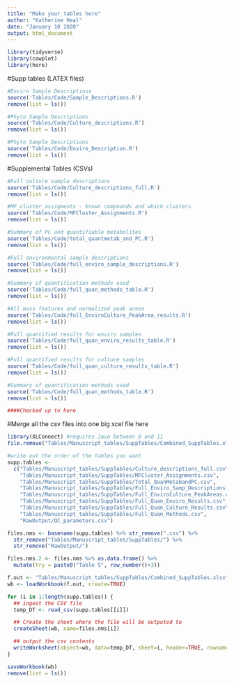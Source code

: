 ```yaml
---
title: "Make your tables here"
author: "Katherine Heal"
date: "January 10 2020"
output: html_document
---
```


```r
library(tidyverse)
library(cowplot)
library(here)
```

#Supp tables (LATEX files)
```r
#Enviro Sample Descriptions
source('Tables/Code/Sample_Descriptions.R')
remove(list = ls())

#Phyto Sample Descriptions 
source('Tables/Code/Culture_descriptions.R')
remove(list = ls())

#Phyto Sample Descriptions 
source('Tables/Code/Enviro_Description.R')
remove(list = ls())
```

#Supplemental Tables (CSVs)
```r
#Full culture sample descriptions
source('Tables/Code/Culture_descriptions_full.R')
remove(list = ls())

#MF_cluster_assigments - known compounds and which clusters 
source('Tables/Code/MFCluster_Assignments.R')
remove(list = ls())

#Summary of PC and quantifiable metabolites
source('Tables/Code/total_quantmetab_and_PC.R')
remove(list = ls())

#Full environmental sample descriptions
source('Tables/Code/full_enviro_sample_descriptions.R')
remove(list = ls())

#Summary of quantification methods used
source('Tables/Code/full_quan_methods_table.R')
remove(list = ls())

#All mass features and normalized peak areas
source('Tables/Code/full_EnviroCulture_PeakArea_results.R')
remove(list = ls())

#Full quantified results for enviro samples
source('Tables/Code/full_quan_enviro_results_table.R')
remove(list = ls())

#Full quantified results for culture samples
source('Tables/Code/full_quan_culture_results_table.R')
remove(list = ls())

#Summary of quantification methods used
source('Tables/Code/full_quan_methods_table.R')
remove(list = ls())

####Checked up to here

```

#Merge all the csv files into one big xcel file here
```r
library(XLConnect) #requires Java between 8 and 11
file.remove("Tables/Manuscript_tables/SuppTables/Combined_SuppTables.xlsx")

#write out the order of the tables you want
supp.tables <- 
  c("Tables/Manuscript_tables/SuppTables/Culture_descriptions_full.csv",
    "Tables/Manuscript_tables/SuppTables/MFCluster_Assignments.csv",
    "Tables/Manuscript_tables/SuppTables/Total_QuanMetabandPC.csv",
    "Tables/Manuscript_tables/SuppTables/Full_Enviro_Samp_Descriptions.csv",
    "Tables/Manuscript_tables/SuppTables/Full_EnviroCulture_PeakAreas.csv", 
    "Tables/Manuscript_tables/SuppTables/Full_Quan_Enviro_Results.csv",
    "Tables/Manuscript_tables/SuppTables/Full_Quan_Culture_Results.csv",
    "Tables/Manuscript_tables/SuppTables/Full_Quan_Methods.csv",
    "RawOutput/QC_parameters.csv")

files.nms <- basename(supp.tables) %>% str_remove(".csv") %>%
  str_remove("Tables/Manuscript_tables/SuppTables/") %>%
  str_remove("RawOutput/")

files.nms.2 <- files.nms %>% as.data.frame() %>%
  mutate(try = paste0("Table S", row_number()+3))

f.out <- "Tables/Manuscript_tables/SuppTables/Combined_SuppTables.xlsx"
wb <- loadWorkbook(f.out, create=TRUE)

for (i in 1:length(supp.tables)) {
  ## ingest the CSV file
  temp_DT <- read_csv(supp.tables[[i]])

  ## Create the sheet where the file will be outputed to 
  createSheet(wb, name=files.nms[i])

  ## output the csv contents
  writeWorksheet(object=wb, data=temp_DT, sheet=i, header=TRUE, rownames=NULL)
}

saveWorkbook(wb)
remove(list = ls())

```
